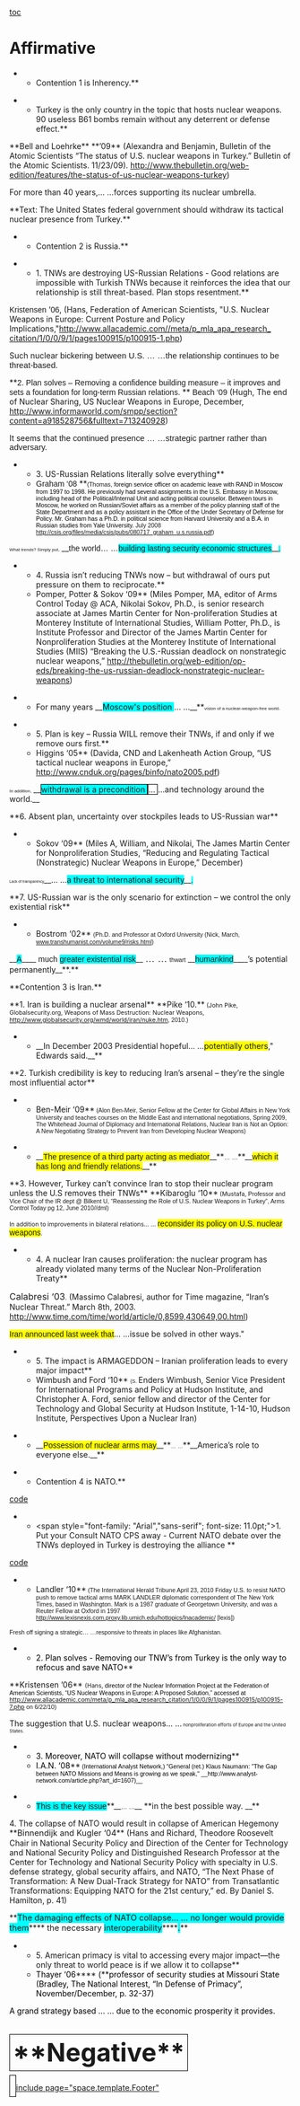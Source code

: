 [[toc]]
=Affirmative= 

**Contention 1 is Inherency.**

**Turkey is the only country in the topic that hosts nuclear weapons. 90 useless B61 bombs remain without any deterrent or defense effect.**
<span style="display: block; text-align: left;"><span style="display: block; text-align: left;">**<span class="AuthorDateChar">Bell and Loehrke</span>** **’09** (Alexandra and Benjamin, Bulletin of the Atomic Scientists “The status of U.S. nuclear weapons in Turkey.” Bulletin of the Atomic Scientists. 11/23/09). http://www.thebulletin.org/web-edition/features/the-status-of-us-nuclear-weapons-turkey) </span></span>

<span class="CardsFont12pt">For more than 40 years,… …</span>forces supporting its nuclear umbrella.

<span class="reduce2">**Text: The United States federal government should withdraw its tactical nuclear presence from Turkey.**</span>

**Contention 2 is Russia.**

**1. TNWs are destroying US-Russian Relations - Good relations are impossible with Turkish TNWs because it reinforces the idea that our relationship is still threat-based. Plan stops resentment.**
<span class="AuthorDateChar"><span style="font-family: Arial,sans-serif; text-decoration: none;">Kristensen</span></span> ‘<span class="AuthorDateChar"><span style="font-family: Arial,sans-serif;">06</span></span>, (Hans, Federation of American Scientists, "U.S. Nuclear Weapons in Europe: Current Posture and Policy Implications,"[[http://www.allacademic.com/meta/p_mla_apa_research_%20citation/1/0/0/9/1/pages100915/p100915-1.php|http://www.allacademic.com//meta/p_mla_apa_research_ citation/1/0/0/9/1/pages100915/p100915-1.php]])

<span class="CardsFont12pt">Such nuclear </span><span class="CardsHighlight"><span style="border: initial none initial; font-family: Arial,sans-serif; font-size: 11pt;">bickering between U.S. <span style="border: none;">…<span style="border: initial none initial;"> …<span style="border: none;">the relationship continues to be threat-based</span></span></span></span></span>.

<span class="CardsFont12pt">**<span style="font-family: Arial,sans-serif; text-decoration: none;">2. Plan solves – Removing a confidence building measure – it improves and sets a foundation for long-term Russian relations. </span>**</span>
<span class="AuthorDateChar"><span style="font-family: Arial,sans-serif;">Beach ‘09</span></span> (Hugh, The end of Nuclear Sharing, US Nuclear Weapons in Europe, December, [[http://www.informaworld.com/smpp/section?content=a918528756&fulltext=713240928]])

<span class="CardsFont12pt">It seems that </span><span class="CardsHighlight"><span style="border: initial none initial; font-family: Arial,sans-serif; font-size: 11pt;">the continued pre<span style="border: none;">sen<span style="border: none;">ce<span style="border: initial none initial;"> …<span style="border: initial none initial;"> …<span style="border: none;">strategic partner rather than adversary.</span></span></span></span></span></span> </span>

**3. US-Russian Relations literally solve everything**
**<span style="font-family: Arial,sans-serif;">Graham ‘08 </span>**<span style="font-family: Arial,sans-serif; font-size: 8pt;">(Thomas, f</span><span style="color: black; font-family: Arial,sans-serif; font-size: 8pt;">oreign service officer on academic leave with RAND in Moscow from 1997 to 1998. He previously had several assignments in the U.S. Embassy in Moscow, including head of the Political/Internal Unit and acting political counselor. Between tours in Moscow, he worked on Russian/Soviet affairs as a member of the policy planning staff of the State Department and as a policy assistant in the Office of the Under Secretary of Defense for Policy. Mr. Graham has a Ph.D. in political science from Harvard University and a B.A. in Russian studies from Yale University.</span><span style="font-family: Arial,sans-serif; font-size: 8pt;"> July 2008 [[http://csis.org/files/media/csis/pubs/080717_graham_u.s.russia.pdf]])</span>

<span style="font-family: Arial,sans-serif; font-size: 6pt;">What trends? Simply put,</span> __<span style="font-family: Arial,sans-serif;">the world… …<span style="background-attachment: initial; background-clip: initial; background-color: aqua; background-image: initial; background-origin: initial; background-position: initial initial; background-repeat: initial initial;">building lasting security economic structures</span></span>__<span style="background-attachment: initial; background-clip: initial; background-color: aqua; background-image: initial; background-origin: initial; background-position: initial initial; background-repeat: initial initial; font-family: Arial,sans-serif; font-size: 8pt;">.</span>

**4. Russia isn’t reducing TNWs now – but withdrawal of ours put pressure on them to reciprocate.**
**Pomper, Potter & Sokov ‘09** (Miles Pomper, MA, editor of Arms Control Today @ ACA, Nikolai Sokov, Ph.D., is senior research associate at James Martin Center for Non-proliferation Studies at Monterey Institute of International Studies, William Potter, Ph.D., is Institute Professor and Director of the James Martin Center for Nonproliferation Studies at the Monterey Institute of International Studies (MIIS) “Breaking the U.S.-Russian deadlock on nonstrategic nuclear weapons,” [[http://thebulletin.org/web-edition/op-eds/breaking-the-us-russian-deadlock-nonstrategic-nuclear-weapons]])

**For many years __<span style="background-attachment: initial; background-clip: initial; background-color: aqua; background-image: initial; background-origin: initial; background-position: initial initial; background-repeat: initial initial;">Moscow's position </span>… …__**<span style="font-family: Arial,sans-serif; font-size: 6pt;">vision of a nuclear-weapon-free world.</span>

**5. Plan is key – Russia WILL remove their TNWs, if and only if we remove ours first.**
**Higgins ‘05** (Davida, CND and Lakenheath Action Group, “US tactical nuclear weapons in Europe,” http://www.cnduk.org/pages/binfo/nato2005.pdf)

<span style="text-indent: .25in;"><span style="font-family: Arial,sans-serif; font-size: 6pt;">In addition,</span> __<span style="background-attachment: initial; background-clip: initial; background-color: aqua; background-image: initial; background-origin: initial; background-position: initial initial; background-repeat: initial initial; border: 1pt solid windowtext; padding: 0in;">withdrawal is a precondition </span><span style="border: 1pt solid windowtext; padding: 0in;">… </span> …and technology around the world.__ </span>

<span class="Underline">**6. Absent plan, uncertainty over stockpiles leads to US-Russian war** </span>
**Sokov ‘09** (Miles A, William, and Nikolai, The James Martin Center for Nonproliferation Studies, “Reducing and Regulating Tactical (Nonstrategic) Nuclear Weapons in Europe,” December)

<span style="font-family: Arial,sans-serif; font-size: 5pt;">Lack of transparency</span>__… …<span style="background-attachment: initial; background-clip: initial; background-color: aqua; background-image: initial; background-origin: initial; background-position: initial initial; background-repeat: initial initial;">a threat to international security</span>__<span style="background-attachment: initial; background-clip: initial; background-color: aqua; background-image: initial; background-origin: initial; background-position: initial initial; background-repeat: initial initial; font-family: Arial,sans-serif; font-size: 10pt;">.</span>

<span style="tab-stops: 99.0pt;">**7. US-Russian war is the only scenario for extinction – we control the only existential risk** </span>
**Bostrom ‘02** <span style="font-family: Arial,sans-serif; font-size: 8pt;">(Ph.D. and Professor at Oxford University </span><span class="Heading3Char"><span style="font-family: Arial,sans-serif; font-size: 8pt; font-weight: normal;">(Nick, March, [[http://www.transhumanist.com/volume9/risks.html|www.transhumanist.com/volume9/risks.html]]) </span></span>

<span class="Heading3Char">__<span style="background-attachment: initial; background-clip: initial; background-color: aqua; background-image: initial; background-origin: initial; background-position: initial initial; background-repeat: initial initial; font-family: Arial,sans-serif; font-weight: normal;">A</span>____<span style="font-family: Arial,sans-serif; font-weight: normal;"> much <span style="background-attachment: initial; background-clip: initial; background-color: aqua; background-image: initial; background-origin: initial; background-position: initial initial; background-repeat: initial initial;">greater existential risk</span></span>__ <span style="font-family: Arial,sans-serif; font-size: 13pt; font-weight: normal;">… …</span> <span style="font-family: Arial,sans-serif; font-size: 8pt; font-weight: normal;">thwart</span></span> __<span style="background-attachment: initial; background-clip: initial; background-color: aqua; background-image: initial; background-origin: initial; background-position: initial initial; background-repeat: initial initial; font-family: Arial,sans-serif;">humankind</span>____’s potential permanently__**.**

<span class="Underline">**Contention 3 is Iran.** </span>

<span class="reduce2">**1. Iran is building a nuclear arsenal**</span>
<span class="reduce2"> **Pike ‘10.**<span style="font-size: 8pt;"> (John Pike, Globalsecurity.org, Weapons of Mass Destruction: Nuclear Weapons, </span></span><span style="font-size: 8pt;">[[http://www.globalsecurity.org/wmd/world/iran/nuke.htm]]</span><span style="font-family: Arial,sans-serif; font-size: 8pt;">, 2010.)</span>


**__In December 2003 Presidential hopeful… …<span style="background-attachment: initial; background-clip: initial; background-color: yellow; background-image: initial; background-origin: initial; background-position: initial initial; background-repeat: initial initial;">potentially others</span>," Edwards said.__**

<span class="Underline">**2. Turkish credibility is key to reducing Iran’s arsenal – they’re the single most influential actor** </span>
**Ben-Meir ‘09**<span style="font-family: Arial,sans-serif; font-size: 8pt;"> (Alon Ben-Meir, Senior Fellow at the Center for Global Affairs in New York University and teaches courses on the Middle East and international negotiations, Spring 2009, The Whitehead Journal of Diplomacy and International Relations, Nuclear Iran is Not an Option: A New Negotiating Strategy to Prevent Iran from Developing Nuclear Weapons) </span>

**__<span style="background-attachment: initial; background-clip: initial; background-color: yellow; background-image: initial; background-origin: initial; background-position: initial initial; background-repeat: initial initial; font-family: Arial,sans-serif;">The presence of a third party acting as mediator</span>__**<span style="font-family: Arial,sans-serif; font-size: 8pt;">… …</span>**__<span style="background-attachment: initial; background-clip: initial; background-color: yellow; background-image: initial; background-origin: initial; background-position: initial initial; background-repeat: initial initial; font-family: Arial,sans-serif;">which it has long and friendly relations.</span>__**

<span class="reduce2">**3. However, Turkey can’t convince Iran to stop their nuclear program unless the U.S removes their TNWs** </span>
<span class="reduce2">**Kibaroglu ‘10**<span style="font-size: 8pt;"> (Mustafa, </span></span><span style="font-family: Arial,sans-serif; font-size: 8pt;">Professor and Vice Chair of the IR dept @ Bilkent U, “Reassessing the Role of U.S. Nuclear Weapons in Turkey”, Arms Control Today pg 12, June 2010//dml)</span>

<span class="reduce2"><span style="font-size: 8pt;">In addition to improvements in bilateral relations… … </span></span><span class="Underline"><span style="background-attachment: initial; background-clip: initial; background-color: yellow; background-image: initial; background-origin: initial; background-position: initial initial; background-repeat: initial initial; font-family: Arial,sans-serif;">reconsider its policy on U.S. nuclear weapons</span></span><span class="reduce2"><span style="font-size: 8pt;">. </span></span>

**4. A nuclear Iran causes proliferation: the nuclear program has already violated many terms of the Nuclear Non-Proliferation Treaty**
<span class="tagCharCharChar"><span style="font-size: 12pt;">Calabresi ‘03</span><span style="font-size: 8pt;">.</span></span> (Massimo Calabresi, author for Time magazine, “Iran’s Nuclear Threat.” March 8th, 2003. http://www.time.com/time/world/article/0,8599,430649,00.html)

<span class="underline0"><span style="background-attachment: initial; background-clip: initial; background-color: yellow; background-image: initial; background-origin: initial; background-position: initial initial; background-repeat: initial initial; font-family: Arial,sans-serif;">Iran announced last week that</span>… …issue be solved in other ways."</span>

**5. The impact is ARMAGEDDON – Iranian proliferation leads to every major impact**
**Wimbush and Ford ‘10** <span style="font-family: Arial,sans-serif; font-size: 7pt;">(S. </span>Enders Wimbush, Senior Vice President for International Programs and Policy at Hudson Institute, and Christopher A. Ford, senior fellow and director of the Center for Technology and Global Security at Hudson Institute, 1-14-10, Hudson Institute, Perspectives Upon a Nuclear Iran)

**__<span style="background-attachment: initial; background-clip: initial; background-color: yellow; background-image: initial; background-origin: initial; background-position: initial initial; background-repeat: initial initial; font-family: Arial,sans-serif;">Possession of nuclear arms may</span>__**<span style="font-family: Arial,sans-serif; font-size: 7pt;">… …</span>**__America’s role to everyone else.__**

**Contention 4 is NATO.**

[[code]]
**<span style="mso-bidi-font-weight: normal;"><span style="font-family: "Arial","sans-serif"; font-size: 11.0pt;">1. Put your Consult NATO CPS away - Current NATO debate over the TNWs deployed in Turkey is destroying the alliance </span></span>**
[[code]]
**Landler ‘10**<span style="font-family: Arial,sans-serif; font-size: 8pt;"> (The International Herald Tribune April 23, 2010 Friday U.S. to resist NATO push to remove tactical arms MARK LANDLER diplomatic correspondent of The New York Times, based in Washington. Mark is a 1987 graduate of Georgetown University, and was a Reuter Fellow at Oxford in 1997 <span style="color: black;">http://www.lexisnexis.com.proxy.lib.umich.edu/hottopics/lnacademic/</span> [lexis])</span>


<span style="font-family: Arial,sans-serif; font-size: 8pt;">Fresh off signing a strategic… …responsive to threats in places like Afghanistan. </span>

**<span style="color: black;">2. Plan solves - Removing our TNW’s from Turkey is the only way to refocus and save NATO</span>**
<span class="reduce2">**Kristensen ’06** <span style="font-size: 8pt;">(Hans, </span></span><span style="color: black; font-family: Arial,sans-serif; font-size: 8pt;">director of the Nuclear Information Project at the Federation of American Scientists, “US Nuclear Weapons in Europe: A Proposed Solution,” accessed at </span><span style="font-size: 8pt;">[[http://www.allacademic.com/meta/p_mla_apa_research_citation/1/0/0/9/1/pages100915/p100915-7.php]]</span><span style="font-family: Arial,sans-serif; font-size: 8pt;"> on 6/22/10)</span>

<span class="Underline">The suggestion that U.S. nuclear weapons… …</span><span class="reduce2"><span style="font-size: 6.0pt;"> nonproliferation efforts of Europe and the United States.</span> </span>

**<span style="color: black;">3. Moreover, NATO will collapse without modernizing</span>**
**<span style="color: black;">I.A.N. ‘08</span>**<span style="color: black; font-family: Arial,sans-serif; font-size: 8pt;"> (International Analyst Network,) "General (ret.) Klaus Naumann: "The Gap between NATO Missions and Means is growing as we speak," __http://www.analyst-network.com/article.php?art_id=1607)__</span>


**<span style="background-attachment: initial; background-clip: initial; background-color: aqua; background-image: initial; background-origin: initial; background-position: initial initial; background-repeat: initial initial; font-family: Arial,sans-serif;">This is the key issue</span>**__<span style="font-family: Arial,sans-serif; font-size: 8pt;">… …</span>__ **in the best possible way. __**

<span style="margin-left: 0in;">4. The collapse of NATO would result in collapse of American Hegemony </span>
<span style="margin-left: 0in;">**<span style="font-size: 11pt;">Binnendijk and Kugler ‘04</span>** (Hans and Richard, Theodore Roosevelt Chair in National Security Policy and Direction of the Center for Technology and National Security Policy and Distinguished Research Professor at the Center for Technology and National Security Policy with specialty in U.S. defense strategy, global security affairs, and NATO, “The Next Phase of Transformation: A New Dual-Track Strategy for NATO” from Transatlantic Transformations: Equipping NATO for the 21st century,” ed. By Daniel S. Hamilton, p. 41) </span>

<span style="margin-left: 0in;"><span class="underline2">**<span style="background-attachment: initial; background-clip: initial; background-color: aqua; background-image: initial; background-origin: initial; font-size: 11pt;">The damaging effects of NATO collapse… … no longer would provide them</span>****<span style="font-size: 11pt;"> the necessary <span style="background-attachment: initial; background-clip: initial; background-color: aqua; background-image: initial; background-origin: initial; background-position: initial initial; background-repeat: initial initial;">interoperability</span></span>**</span>**<span style="background-attachment: initial; background-clip: initial; background-color: aqua; background-image: initial; background-origin: initial; font-size: 11pt;">.</span>** </span>

**5. American primacy is vital to accessing every major impact—the only threat to world peace is if we allow it to collapse**
**<span style="color: black;">Thayer ‘06</span>****<span style="color: black;"> (</span>**<span style="color: black;">professor of security studies at Missouri State (Bradley, The National Interest, “In Defense of Primacy”, November/December, p. 32-37) </span>

<span style="color: black;">A grand strategy based … … due to the economic prosperity it provides.</span>


=<span style="border-bottom-color: #000000; border-bottom-style: solid; border-bottom-width: 1px; border-left-color: #000000; border-left-style: solid; border-left-width: 1px; border-right-color: #000000; border-right-style: solid; border-right-width: 1px; border-top-color: #000000; border-top-style: solid; border-top-width: 1px; font-size: 1.6em; margin-bottom: 5px; margin-left: 0px; margin-right: 0px; margin-top: 5px; padding-bottom: 5px; padding-left: 5px; padding-right: 5px; padding-top: 5px;">**Negative**</span>= 
<span style="border-bottom-color: #000000; border-bottom-style: solid; border-bottom-width: 1px; border-left-color: #000000; border-left-style: solid; border-left-width: 1px; border-right-color: #000000; border-right-style: solid; border-right-width: 1px; border-top-color: #000000; border-top-style: solid; border-top-width: 1px; font-size: 1.6em; margin-bottom: 5px; margin-left: 0px; margin-right: 0px; margin-top: 5px; padding-bottom: 5px; padding-left: 5px; padding-right: 5px; padding-top: 5px;"> </span>
[[include page="space.template.Footer"]]